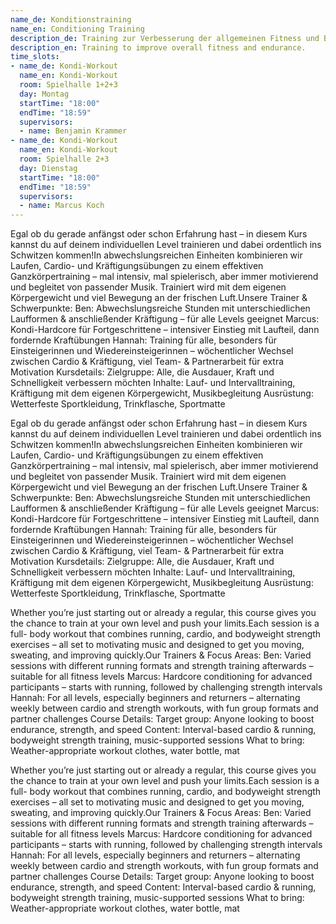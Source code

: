 ```yaml
---
name_de: Konditionstraining
name_en: Conditioning Training
description_de: Training zur Verbesserung der allgemeinen Fitness und Belastbarkeit.
description_en: Training to improve overall fitness and endurance.
time_slots:
- name_de: Kondi-Workout
  name_en: Kondi-Workout
  room: Spielhalle 1+2+3
  day: Montag
  startTime: "18:00"
  endTime: "18:59"
  supervisors:
  - name: Benjamin Krammer
- name_de: Kondi-Workout
  name_en: Kondi-Workout
  room: Spielhalle 2+3
  day: Dienstag
  startTime: "18:00"
  endTime: "18:59"
  supervisors:
  - name: Marcus Koch
---
```


<Locale value="de">
 

 Egal ob du gerade anfängst oder schon Erfahrung hast – in diesem Kurs kannst du
auf deinem individuellen Level trainieren und dabei ordentlich ins Schwitzen
kommen!In abwechslungsreichen Einheiten kombinieren wir Laufen, Cardio- und
Kräftigungsübungen zu einem effektiven Ganzkörpertraining – mal intensiv, mal
spielerisch, aber immer motivierend und begleitet von passender Musik. Trainiert
wird mit dem eigenen Körpergewicht und viel Bewegung an der frischen Luft.Unsere
Trainer &amp; Schwerpunkte:  Ben: Abwechslungsreiche Stunden mit
unterschiedlichen Laufformen &amp; anschließender Kräftigung – für alle Levels
geeignet   Marcus: Kondi-Hardcore für Fortgeschrittene – intensiver Einstieg mit
Laufteil, dann fordernde Kraftübungen   Hannah: Training für alle, besonders für
Einsteigerinnen und Wiedereinsteigerinnen – wöchentlicher Wechsel zwischen
Cardio &amp; Kräftigung, viel Team- &amp; Partnerarbeit für extra Motivation
Kursdetails:       Zielgruppe: Alle, die Ausdauer, Kraft und Schnelligkeit
verbessern möchten   Inhalte: Lauf- und Intervalltraining, Kräftigung mit dem
eigenen Körpergewicht, Musikbegleitung   Ausrüstung: Wetterfeste Sportkleidung,
Trinkflasche, Sportmatte 

 Egal ob du gerade anfängst oder schon Erfahrung hast – in diesem Kurs kannst du
auf deinem individuellen Level trainieren und dabei ordentlich ins Schwitzen
kommen!In abwechslungsreichen Einheiten kombinieren wir Laufen, Cardio- und
Kräftigungsübungen zu einem effektiven Ganzkörpertraining – mal intensiv, mal
spielerisch, aber immer motivierend und begleitet von passender Musik. Trainiert
wird mit dem eigenen Körpergewicht und viel Bewegung an der frischen Luft.Unsere
Trainer &amp; Schwerpunkte:  Ben: Abwechslungsreiche Stunden mit
unterschiedlichen Laufformen &amp; anschließender Kräftigung – für alle Levels
geeignet   Marcus: Kondi-Hardcore für Fortgeschrittene – intensiver Einstieg mit
Laufteil, dann fordernde Kraftübungen   Hannah: Training für alle, besonders für
Einsteigerinnen und Wiedereinsteigerinnen – wöchentlicher Wechsel zwischen
Cardio &amp; Kräftigung, viel Team- &amp; Partnerarbeit für extra Motivation
Kursdetails:       Zielgruppe: Alle, die Ausdauer, Kraft und Schnelligkeit
verbessern möchten   Inhalte: Lauf- und Intervalltraining, Kräftigung mit dem
eigenen Körpergewicht, Musikbegleitung   Ausrüstung: Wetterfeste Sportkleidung,
Trinkflasche, Sportmatte

</Locale>
<Locale value="en">
 

 Whether you’re just starting out or already a regular, this course gives you the
chance to train at your own level and push your limits.Each session is a full-
body workout that combines running, cardio, and bodyweight strength exercises –
all set to motivating music and designed to get you moving, sweating, and
improving quickly.Our Trainers &amp; Focus Areas:  Ben: Varied sessions with
different running formats and strength training afterwards – suitable for all
fitness levels   Marcus: Hardcore conditioning for advanced participants –
starts with running, followed by challenging strength intervals   Hannah: For
all levels, especially beginners and returners – alternating weekly between
cardio and strength workouts, with fun group formats and partner challenges
Course Details:       Target group: Anyone looking to boost endurance, strength,
and speed   Content: Interval-based cardio &amp; running, bodyweight strength
training, music-supported sessions  What to bring: Weather-appropriate workout
clothes, water bottle, mat 

 Whether you’re just starting out or already a regular, this course gives you the
chance to train at your own level and push your limits.Each session is a full-
body workout that combines running, cardio, and bodyweight strength exercises –
all set to motivating music and designed to get you moving, sweating, and
improving quickly.Our Trainers &amp; Focus Areas:  Ben: Varied sessions with
different running formats and strength training afterwards – suitable for all
fitness levels   Marcus: Hardcore conditioning for advanced participants –
starts with running, followed by challenging strength intervals   Hannah: For
all levels, especially beginners and returners – alternating weekly between
cardio and strength workouts, with fun group formats and partner challenges
Course Details:       Target group: Anyone looking to boost endurance, strength,
and speed   Content: Interval-based cardio &amp; running, bodyweight strength
training, music-supported sessions  What to bring: Weather-appropriate workout
clothes, water bottle, mat

</Locale>
